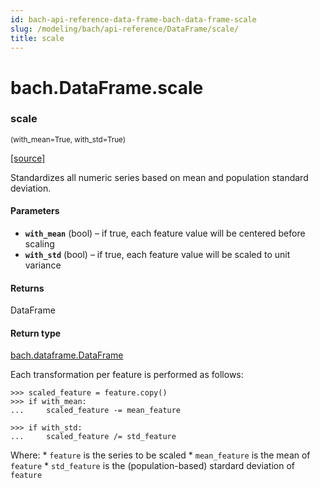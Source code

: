 ```yaml
---
id: bach-api-reference-data-frame-bach-data-frame-scale
slug: /modeling/bach/api-reference/DataFrame/scale/
title: scale
---
```


# bach.DataFrame.scale

<div className="method">

### <span className="name">scale</span>

<small className="parameter-list">(<span className="parameter" id="with_mean">with_mean=True</span>, <span className="parameter" id="with_std">with_std=True</span>)</small>


&#8203;<span className="view-source">[[source]](https://github.com/objectiv/objectiv-analytics/blob/mainon3.8/site-packages/bach/dataframe.py)</span>

<div className="content">

Standardizes all numeric series based on mean and population standard deviation.


#### Parameters

* **`with_mean`** (bool) – if true, each feature value will be centered before scaling
* **`with_std`** (bool) – if true, each feature value will be scaled to unit variance



#### Returns

DataFrame



#### Return type

[bach.dataframe.DataFrame](/modeling/bach/api-reference/DataFrame/bach.DataFrame.mdx)


Each transformation per feature is performed as follows:

```pycon3
>>> scaled_feature = feature.copy()
>>> if with_mean:
...     scaled_feature -= mean_feature

>>> if with_std:
...     scaled_feature /= std_feature
```

Where:
    * `feature` is the series to be scaled
    * `mean_feature` is the mean of `feature`
    * `std_feature` is the (population-based) stardard deviation of `feature`



</div>


</div>
